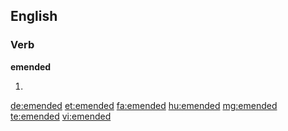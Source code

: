 ==English==

===Verb===
'''emended'''

# {{en-past of|emend}}

[[de:emended]]
[[et:emended]]
[[fa:emended]]
[[hu:emended]]
[[mg:emended]]
[[te:emended]]
[[vi:emended]]